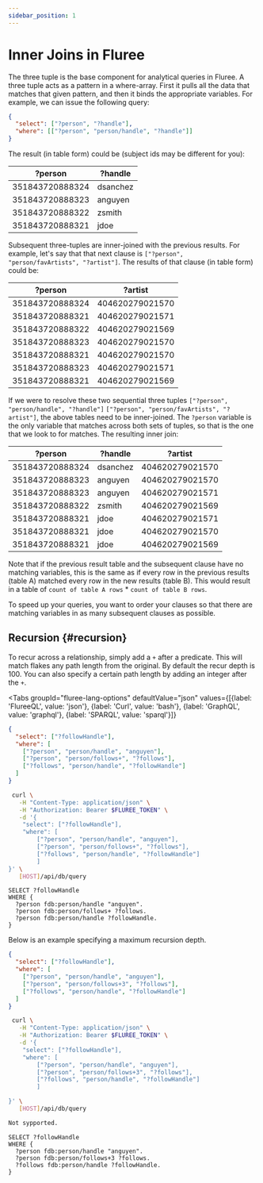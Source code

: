 ```yaml
---
sidebar_position: 1
---
```



# Inner Joins in Fluree

The three tuple is the base component for analytical queries in Fluree. A three
tuple acts as a pattern in a where-array. First it pulls all the data that matches
that given pattern, and then it binds the appropriate variables. For example, we
can issue the following query:

```json
{
  "select": ["?person", "?handle"],
  "where": [["?person", "person/handle", "?handle"]]
}
```

The result (in table form) could be (subject ids may be different for you):

| ?person         | ?handle  |
| --------------- | -------- |
| 351843720888324 | dsanchez |
| 351843720888323 | anguyen  |
| 351843720888322 | zsmith   |
| 351843720888321 | jdoe     |

Subsequent three-tuples are inner-joined with the previous results.
For example, let's say that that next clause is
`["?person", "person/favArtists", "?artist"]`. The results of that clause
(in table form) could be:

| ?person         | ?artist         |
| --------------- | --------------- |
| 351843720888324 | 404620279021570 |
| 351843720888321 | 404620279021571 |
| 351843720888322 | 404620279021569 |
| 351843720888323 | 404620279021570 |
| 351843720888321 | 404620279021570 |
| 351843720888323 | 404620279021571 |
| 351843720888321 | 404620279021569 |

If we were to resolve these two sequential three tuples
`["?person", "person/handle", "?handle"]`
`["?person", "person/favArtists", "?artist"]`, the above tables need to be inner-joined.
The `?person` variable is the only variable that matches across both sets of tuples,
so that is the one that we look to for matches. The resulting inner join:

| ?person         | ?handle  | ?artist         |
| --------------- | -------- | --------------- |
| 351843720888324 | dsanchez | 404620279021570 |
| 351843720888323 | anguyen  | 404620279021570 |
| 351843720888323 | anguyen  | 404620279021571 |
| 351843720888322 | zsmith   | 404620279021569 |
| 351843720888321 | jdoe     | 404620279021571 |
| 351843720888321 | jdoe     | 404620279021570 |
| 351843720888321 | jdoe     | 404620279021569 |

Note that if the previous result table and the subsequent clause have no matching
variables, this is the same as if every row in the previous results (table A)
matched every row in the new results (table B). This would result in a table of
`count of table A rows` \* `count of table B rows`.

To speed up your queries, you want to order your clauses so that there are matching
variables in as many subsequent clauses as possible.

## Recursion {#recursion}

To recur across a relationship, simply add a `+` after a predicate. This will match
flakes any path length from the original. By default the recur depth is 100. You
can also specify a certain path length by adding an integer after the `+`.

<Tabs
  groupId="fluree-lang-options"
  defaultValue="json"
  values={[{label: 'FlureeQL', value: 'json'},
  {label: 'Curl', value: 'bash'},
  {label: 'GraphQL', value: 'graphql'},
  {label: 'SPARQL', value: 'sparql'}]}
>
<TabItem value="json">

```json
{
  "select": ["?followHandle"],
  "where": [
    ["?person", "person/handle", "anguyen"],
    ["?person", "person/follows+", "?follows"],
    ["?follows", "person/handle", "?followHandle"]
  ]
}
```

</TabItem>
<TabItem value="bash">

```bash
 curl \
   -H "Content-Type: application/json" \
   -H "Authorization: Bearer $FLUREE_TOKEN" \
   -d '{
    "select": ["?followHandle"],
    "where": [
        ["?person", "person/handle", "anguyen"],
        ["?person", "person/follows+", "?follows"],
        ["?follows", "person/handle", "?followHandle"]
        ]
}' \
   [HOST]/api/db/query
```

</TabItem>
<TabItem value="sparql">

```sparql
SELECT ?followHandle
WHERE {
  ?person fdb:person/handle "anguyen".
  ?person fdb:person/follows+ ?follows.
  ?person fdb:person/handle ?followHandle.
}
```

</TabItem>
</Tabs>

Below is an example specifying a maximum recursion depth.

```json
{
  "select": ["?followHandle"],
  "where": [
    ["?person", "person/handle", "anguyen"],
    ["?person", "person/follows+3", "?follows"],
    ["?follows", "person/handle", "?followHandle"]
  ]
}
```

```bash
 curl \
   -H "Content-Type: application/json" \
   -H "Authorization: Bearer $FLUREE_TOKEN" \
   -d '{
    "select": ["?followHandle"],
    "where": [
        ["?person", "person/handle", "anguyen"],
        ["?person", "person/follows+3", "?follows"],
        ["?follows", "person/handle", "?followHandle"]
        ]

}' \
   [HOST]/api/db/query
```

```graphql
Not sypported.
```

```sparql
SELECT ?followHandle
WHERE {
  ?person fdb:person/handle "anguyen".
  ?person fdb:person/follows+3 ?follows.
  ?follows fdb:person/handle ?followHandle.
}
```
